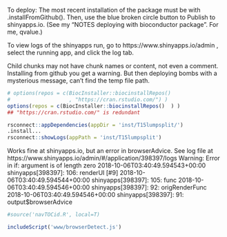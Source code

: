 
 To deploy:
 The most recent installation of the package must be with .installFromGithub().
Then, use the blue broken circle button to Publish to shinyapps.io.
(See my "NOTES deploying with bioconductor package".  For me, qvalue.)

To view logs of the shinyapps run, go to https://www.shinyapps.io/admin ,
select the running app, and click the log tab.

Child chunks may not have chunk names or content, not even a comment.
Installing from github you get a warning.
But then deploying bombs with a mysterious message, can't find the temp file path.

```r
# options(repos = c(BiocInstaller::biocinstallRepos()  
#                   , "https://cran.rstudio.com/") )
options(repos = c(BiocInstaller::biocinstallRepos()  ) )
## "https://cran.rstudio.com/" is redundant 

rsconnect::appDependencies(appDir = 'inst/T15lumpsplit/')
.install...
rsconnect::showLogs(appPath = 'inst/T15lumpsplit')

```

Works fine at shinyapps.io, but an error in browserAdvice.
See log file at https://www.shinyapps.io/admin/#/application/398397/logs 
Warning: Error in if: argument is of length zero
2018-10-06T03:40:49.594543+00:00 shinyapps[398397]:   106: renderUI [<text>#9]
2018-10-06T03:40:49.594544+00:00 shinyapps[398397]:   105: func
2018-10-06T03:40:49.594546+00:00 shinyapps[398397]:    92: origRenderFunc
2018-10-06T03:40:49.594546+00:00 shinyapps[398397]:    91: output$browserAdvice


```r
#source('navTOCid.R', local=T)
```

```r
includeScript('www/browserDetect.js')
```

